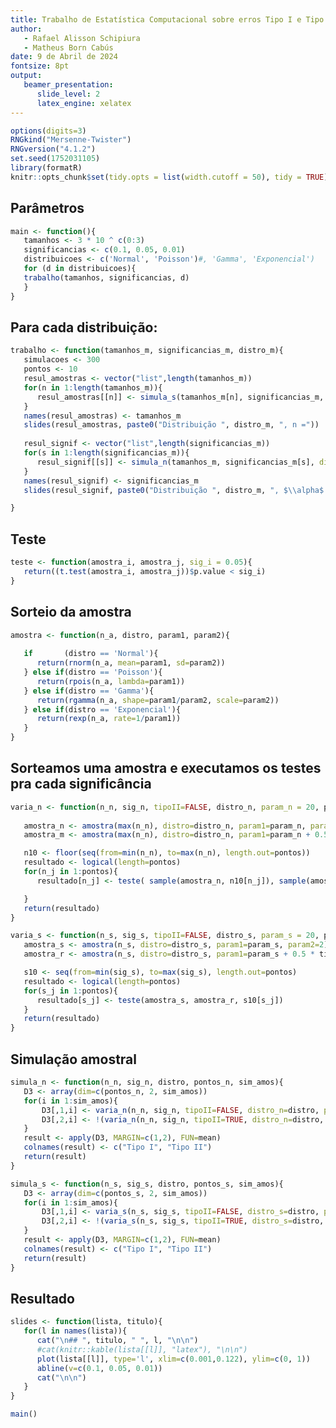 ```yaml
---
title: Trabalho de Estatística Computacional sobre erros Tipo I e Tipo II    
author:    
   - Rafael Alisson Schipiura    
   - Matheus Born Cabús 
date: 9 de Abril de 2024    
fontsize: 8pt    
output:    
   beamer_presentation:    
      slide_level: 2    
      latex_engine: xelatex
---
```


```r
options(digits=3)
RNGkind("Mersenne-Twister")
RNGversion("4.1.2")
set.seed(1752031105)
library(formatR)
knitr::opts_chunk$set(tidy.opts = list(width.cutoff = 50), tidy = TRUE)
```

## Parâmetros 

```r
main <- function(){
   tamanhos <- 3 * 10 ^ c(0:3)
   significancias <- c(0.1, 0.05, 0.01)
   distribuicoes <- c('Normal', 'Poisson')#, 'Gamma', 'Exponencial')
   for (d in distribuicoes){
   trabalho(tamanhos, significancias, d)
   }
}
```

## Para cada distribuição:

```r
trabalho <- function(tamanhos_m, significancias_m, distro_m){
   simulacoes <- 300
   pontos <- 10
   resul_amostras <- vector("list",length(tamanhos_m))
   for(n in 1:length(tamanhos_m)){
      resul_amostras[[n]] <- simula_s(tamanhos_m[n], significancias_m, distro=distro_m, pontos_s=pontos, sim_amos=simulacoes)
   }
   names(resul_amostras) <- tamanhos_m
   slides(resul_amostras, paste0("Distribuição ", distro_m, ", n ="))
   
   resul_signif <- vector("list",length(significancias_m))
   for(s in 1:length(significancias_m)){
      resul_signif[[s]] <- simula_n(tamanhos_m, significancias_m[s], distro=distro_m, pontos_n=pontos, sim_amos=simulacoes)
   }
   names(resul_signif) <- significancias_m
   slides(resul_signif, paste0("Distribuição ", distro_m, ", $\\alpha$ ="))

}

```

## Teste 

```r
teste <- function(amostra_i, amostra_j, sig_i = 0.05){
   return((t.test(amostra_i, amostra_j))$p.value < sig_i)
}

```

## Sorteio da amostra 

```r

amostra <- function(n_a, distro, param1, param2){
   
   if       (distro == 'Normal'){
      return(rnorm(n_a, mean=param1, sd=param2))
   } else if(distro == 'Poisson'){
      return(rpois(n_a, lambda=param1))
   } else if(distro == 'Gamma'){
      return(rgamma(n_a, shape=param1/param2, scale=param2))
   } else if(distro == 'Exponencial'){
      return(rexp(n_a, rate=1/param1))
   }
}

```

## Sorteamos uma amostra e executamos os testes pra cada significância 

```r

varia_n <- function(n_n, sig_n, tipoII=FALSE, distro_n, param_n = 20, pontos){
   
   amostra_n <- amostra(max(n_n), distro=distro_n, param1=param_n, param2=2)
   amostra_m <- amostra(max(n_n), distro=distro_n, param1=param_n + 0.5 * tipoII, param2=3)

   n10 <- floor(seq(from=min(n_n), to=max(n_n), length.out=pontos))
   resultado <- logical(length=pontos) 
   for(n_j in 1:pontos){
      resultado[n_j] <- teste( sample(amostra_n, n10[n_j]), sample(amostra_m, n10[n_j]), sig_n)

   }
   return(resultado)
}

```

```r

varia_s <- function(n_s, sig_s, tipoII=FALSE, distro_s, param_s = 20, pontos){
   amostra_s <- amostra(n_s, distro=distro_s, param1=param_s, param2=2)
   amostra_r <- amostra(n_s, distro=distro_s, param1=param_s + 0.5 * tipoII, param2=3)

   s10 <- seq(from=min(sig_s), to=max(sig_s), length.out=pontos)
   resultado <- logical(length=pontos) 
   for(s_j in 1:pontos){
      resultado[s_j] <- teste(amostra_s, amostra_r, s10[s_j])
   }
   return(resultado)
}

```

## Simulação amostral

```r
simula_n <- function(n_n, sig_n, distro, pontos_n, sim_amos){
   D3 <- array(dim=c(pontos_n, 2, sim_amos))
   for(i in 1:sim_amos){
	   D3[,1,i] <- varia_n(n_n, sig_n, tipoII=FALSE, distro_n=distro, pontos=pontos_n)
	   D3[,2,i] <- !(varia_n(n_n, sig_n, tipoII=TRUE, distro_n=distro, pontos=pontos_n))
   }
   result <- apply(D3, MARGIN=c(1,2), FUN=mean)
   colnames(result) <- c("Tipo I", "Tipo II")
   return(result)
}
```

```r

simula_s <- function(n_s, sig_s, distro, pontos_s, sim_amos){
   D3 <- array(dim=c(pontos_s, 2, sim_amos))
   for(i in 1:sim_amos){
	   D3[,1,i] <- varia_s(n_s, sig_s, tipoII=FALSE, distro_s=distro, pontos=pontos_s)
	   D3[,2,i] <- !(varia_s(n_s, sig_s, tipoII=TRUE, distro_s=distro, pontos=pontos_s))
   }
   result <- apply(D3, MARGIN=c(1,2), FUN=mean)
   colnames(result) <- c("Tipo I", "Tipo II")
   return(result)
}
```

## Resultado 

```r
slides <- function(lista, titulo){
   for(l in names(lista)){
      cat("\n## ", titulo, " ", l, "\n\n")
      #cat(knitr::kable(lista[[l]], "latex"), "\n\n")
      plot(lista[[l]], type='l', xlim=c(0.001,0.122), ylim=c(0, 1))
      abline(v=c(0.1, 0.05, 0.01))
      cat("\n\n")
   }
}

main()
```
